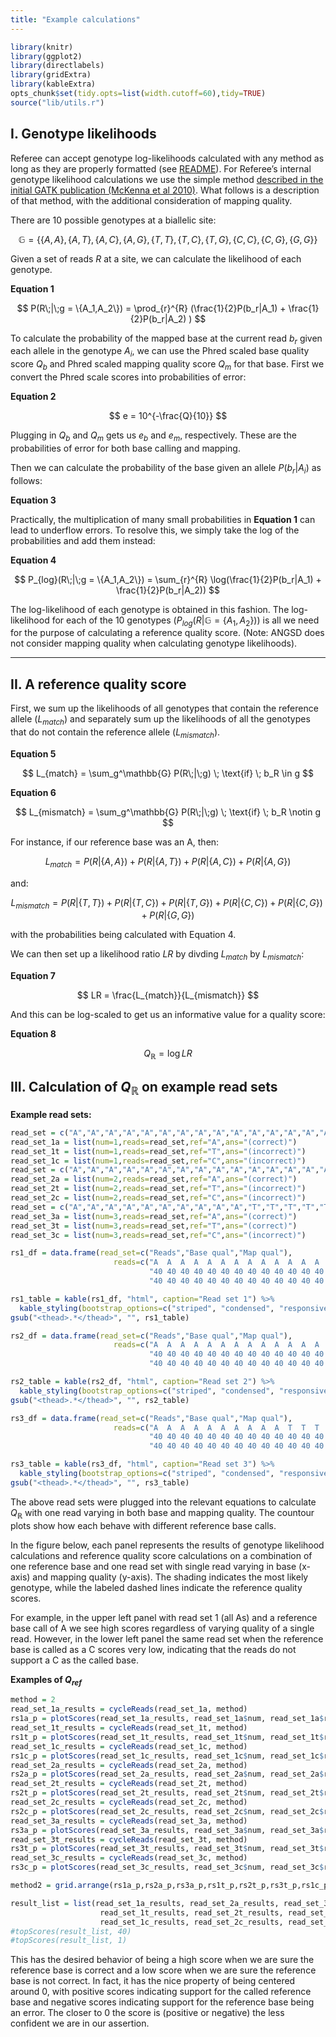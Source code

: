 ```yaml
---
title: "Example calculations"
---
```


<style type="text/css"> .table { width: 40%; } </style>

```r
library(knitr)
library(ggplot2)
library(directlabels)
library(gridExtra)
library(kableExtra)
opts_chunk$set(tidy.opts=list(width.cutoff=60),tidy=TRUE)
source("lib/utils.r")
```



## I. Genotype likelihoods

Referee can accept genotype log-likelihoods calculated with any method as long as they are properly formatted (see [README](https://github.com/gwct/referee)). For Referee's internal genotype likelihood calculations we use the simple method [described in the initial GATK publication (McKenna et al 2010)](https://dx.doi.org/10.1101/gr.107524.110). What follows is a description of that method, with the additional consideration of mapping quality.

There are 10 possible genotypes at a biallelic site:

$$ \mathbb{G} = \{\{A,A\}, \{A,T\}, \{A,C\}, \{A,G\}, \{T,T\}, \{T,C\}, \{T,G\}, \{C,C\}, \{C,G\}, \{G,G\}\} $$

Given a set of reads $R$ at a site, we can calculate the likelihood of each genotype.

**Equation 1**

$$ P(R\;|\;g = \{A_1,A_2\}) = \prod_{r}^{R} (\frac{1}{2}P(b_r|A_1) + \frac{1}{2}P(b_r|A_2) ) $$

To calculate the probability of the mapped base at the current read $b_r$ given each allele in the genotype $A_i$, we can use the Phred scaled base quality score $Q_b$ and Phred scaled mapping quality score $Q_m$ for that base. First we convert the Phred scale scores into probabilities of error:

**Equation 2**

$$ e = 10^{-\frac{Q}{10}} $$

Plugging in $Q_b$ and $Q_m$ gets us $e_b$ and $e_m$, respectively. These are the probabilities of error for both base calling and mapping.

Then we can calculate the probability of the base given an allele $P(b_r|A_i)$ as follows:

**Equation 3**

\begin{equation}
  P(b_r|A_i) =
    \begin{cases}
      \frac{(e_s * e_m)}{3} & \text{: $b \neq A_i$}\\
      1 - (e_s * e_m) & \text{: $b = A_i$}\\
    \end{cases}       
\end{equation}

Practically, the multiplication of many small probabilities in **Equation 1** can lead to underflow errors. To resolve this, we simply take the log of the probabilities and add them instead:

**Equation 4**

$$ P_{log}(R\;|\;g = \{A_1,A_2\}) = \sum_{r}^{R} \log(\frac{1}{2}P(b_r|A_1) + \frac{1}{2}P(b_r|A_2)) $$

The log-likelihood of each genotype is obtained in this fashion. The log-likelihood for each of the 10 genotypes ($P_{log}(R|\mathbb{G} = \{A_1,A_2\})$) is all we need for the purpose of calculating a reference quality score. (Note: ANGSD does not consider mapping quality when calculating genotype likelihoods).

-----

## II. A reference quality score

First, we sum up the likelihoods of all genotypes that contain the reference allele ($L_{match}$) and separately sum up the likelihoods of all the genotypes that do not contain the reference allele ($L_{mismatch}$). 

**Equation 5**

$$ L_{match} = \sum_g^\mathbb{G} P(R\;|\;g) \; \text{if} \; b_R \in g $$

**Equation 6**

$$ L_{mismatch} = \sum_g^\mathbb{G} P(R\;|\;g) \; \text{if} \; b_R \notin g $$

For instance, if our reference base was an A, then:

$$ L_{match} = P(R|\{A,A\}) + P(R|\{A,T\}) + P(R|\{A,C\}) + P(R|\{A,G\})$$

and:

$$ L_{mismatch} = P(R|\{T,T\}) + P(R|\{T,C\}) + P(R|\{T,G\}) + P(R|\{C,C\}) + P(R|\{C,G\}) + P(R|\{G,G\})$$

with the probabilities being calculated with Equation 4.

We can then set up a likelihood ratio $LR$ by divding $L_{match}$ by $L_{mismatch}$:

**Equation 7**

$$ LR = \frac{L_{match}}{L_{mismatch}} $$

And this can be log-scaled to get us an informative value for a quality score:

**Equation 8**

$$ Q_\mathbb{R} = \log{LR} $$

## III. Calculation of $Q_\mathbb{R}$ on example read sets

**Example read sets:**

```r
read_set = c("A","A","A","A","A","A","A","A","A","A","A","A","A","A","A","A","A","A","A","A")
read_set_1a = list(num=1,reads=read_set,ref="A",ans="(correct)")
read_set_1t = list(num=1,reads=read_set,ref="T",ans="(incorrect)")
read_set_1c = list(num=1,reads=read_set,ref="C",ans="(incorrect)")
read_set = c("A","A","A","A","A","A","A","A","A","A","A","A","A","A","A","A","A","A","A","T")
read_set_2a = list(num=2,reads=read_set,ref="A",ans="(correct)")
read_set_2t = list(num=2,reads=read_set,ref="T",ans="(incorrect)")
read_set_2c = list(num=2,reads=read_set,ref="C",ans="(incorrect)")
read_set = c("A","A","A","A","A","A","A","A","A","A","T","T","T","T","T","T","T","T","T","T")
read_set_3a = list(num=3,reads=read_set,ref="A",ans="(correct)")
read_set_3t = list(num=3,reads=read_set,ref="T",ans="(correct)")
read_set_3c = list(num=3,reads=read_set,ref="C",ans="(incorrect)")

rs1_df = data.frame(read_set=c("Reads","Base qual","Map qual"),
                       reads=c("A  A  A  A  A  A  A  A  A  A  A  A  A  A  A  A  A  A  A  A",
                               "40 40 40 40 40 40 40 40 40 40 40 40 40 40 40 40 40 40 40 1-40",
                               "40 40 40 40 40 40 40 40 40 40 40 40 40 40 40 40 40 40 40 1-40"))

rs1_table = kable(rs1_df, "html", caption="Read set 1") %>%
  kable_styling(bootstrap_options=c("striped", "condensed", "responsive"), full_width=F)
gsub("<thead>.*</thead>", "", rs1_table)

rs2_df = data.frame(read_set=c("Reads","Base qual","Map qual"),
                       reads=c("A  A  A  A  A  A  A  A  A  A  A  A  A  A  A  A  A  A  A  T",
                               "40 40 40 40 40 40 40 40 40 40 40 40 40 40 40 40 40 40 40 1-40",
                               "40 40 40 40 40 40 40 40 40 40 40 40 40 40 40 40 40 40 40 1-40"))

rs2_table = kable(rs2_df, "html", caption="Read set 2") %>%
  kable_styling(bootstrap_options=c("striped", "condensed", "responsive"), full_width=F)
gsub("<thead>.*</thead>", "", rs2_table)

rs3_df = data.frame(read_set=c("Reads","Base qual","Map qual"),
                       reads=c("A  A  A  A  A  A  A  A  A  A  T  T  T  T  T  T  T  T  T  T",
                               "40 40 40 40 40 40 40 40 40 40 40 40 40 40 40 40 40 40 40 1-40",
                               "40 40 40 40 40 40 40 40 40 40 40 40 40 40 40 40 40 40 40 1-40"))

rs3_table = kable(rs3_df, "html", caption="Read set 3") %>%
  kable_styling(bootstrap_options=c("striped", "condensed", "responsive"), full_width=F)
gsub("<thead>.*</thead>", "", rs3_table)
```

The above read sets were plugged into the relevant equations to calculate $Q_\mathbb{R}$ with one read varying in both base and mapping quality. The countour plots show how each behave with different reference base calls. 

In the figure below, each panel represents the results of genotype likelihood calculations and reference quality score calculations on a combination of one reference base and one read set with single read varying in base (x-axis) and mapping quality (y-axis). The shading indicates the most likely genotype, while the labeled dashed lines indicate the reference quality scores.

For example, in the upper left panel with read set 1 (all As) and a reference base call of A we see high scores regardless of varying quality of a single read. However, in the lower left panel the same read set when the reference base is called as a C scores very low, indicating that the reads do not support a C as the called base.


**Examples of $Q_{ref}$**

```r
method = 2
read_set_1a_results = cycleReads(read_set_1a, method)
rs1a_p = plotScores(read_set_1a_results, read_set_1a$num, read_set_1a$ref, read_set_1a$ans)
read_set_1t_results = cycleReads(read_set_1t, method)
rs1t_p = plotScores(read_set_1t_results, read_set_1t$num, read_set_1t$ref, read_set_1t$ans)
read_set_1c_results = cycleReads(read_set_1c, method)
rs1c_p = plotScores(read_set_1c_results, read_set_1c$num, read_set_1c$ref, read_set_1c$ans)
read_set_2a_results = cycleReads(read_set_2a, method)
rs2a_p = plotScores(read_set_2a_results, read_set_2a$num, read_set_2a$ref, read_set_2a$ans)
read_set_2t_results = cycleReads(read_set_2t, method)
rs2t_p = plotScores(read_set_2t_results, read_set_2t$num, read_set_2t$ref, read_set_2t$ans)
read_set_2c_results = cycleReads(read_set_2c, method)
rs2c_p = plotScores(read_set_2c_results, read_set_2c$num, read_set_2c$ref, read_set_2c$ans)
read_set_3a_results = cycleReads(read_set_3a, method)
rs3a_p = plotScores(read_set_3a_results, read_set_3a$num, read_set_3a$ref, read_set_3a$ans)
read_set_3t_results = cycleReads(read_set_3t, method)
rs3t_p = plotScores(read_set_3t_results, read_set_3t$num, read_set_3t$ref, read_set_3t$ans)
read_set_3c_results = cycleReads(read_set_3c, method)
rs3c_p = plotScores(read_set_3c_results, read_set_3c$num, read_set_3c$ref, read_set_3c$ans)

method2 = grid.arrange(rs1a_p,rs2a_p,rs3a_p,rs1t_p,rs2t_p,rs3t_p,rs1c_p,rs2c_p,rs3c_p, ncol=3,nrow=3)

result_list = list(read_set_1a_results, read_set_2a_results, read_set_3a_results,
                    read_set_1t_results, read_set_2t_results, read_set_3t_results,
                    read_set_1c_results, read_set_2c_results, read_set_3c_results)
#topScores(result_list, 40)
#topScores(result_list, 1)
```

This has the desired behavior of being a high score when we are sure the reference base is correct and a low score when we are sure the reference base is not correct. In fact, it has the nice property of being centered around 0, with positive scores indicating support for the called reference base and negative scores indicating support for the reference base being an error. The closer to 0 the score is (positive or negative) the less confident we are in our assertion.


